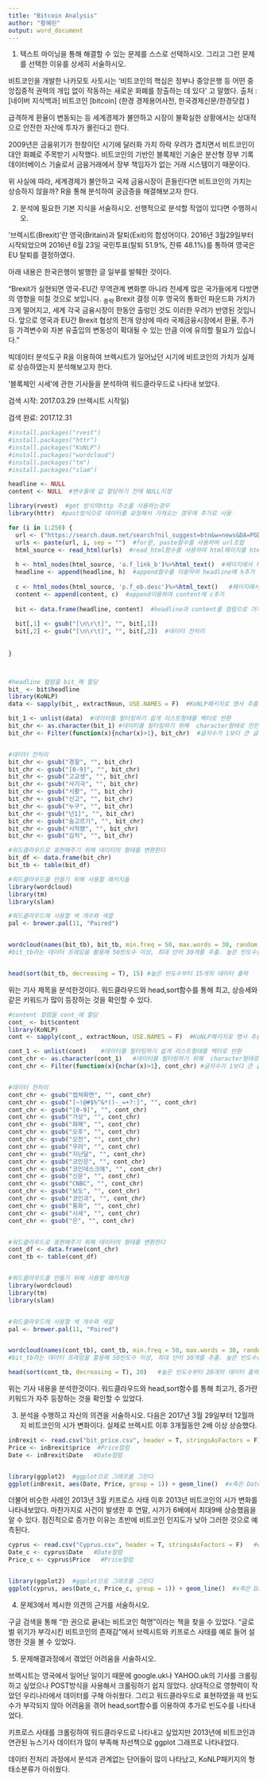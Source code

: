 ---
title: "Bitcoin Analysis"
author: "황혜린"
output: word_document
---


1) 텍스트 마이닝을 통해 해결할 수 있는 문제를 스스로 선택하시오. 그리고 그런 문제를 선택한 이유를 상세히 서술하시오.

비트코인을 개발한 나카모토 사토시는 
‘비트코인의 핵심은 정부나 중앙은행 등 어떤 중앙집중적 권력의 개입 없이 작동하는 새로운 화폐를 창출하는 데 있다’ 
고 말했다. 
출처 :[네이버 지식백과] 비트코인 [bitcoin] (한경 경제용어사전, 한국경제신문/한경닷컴 )

급격하게 환율이 변동되는 등 세계경제가 불안하고 시장이 불확실한 상황에서는 상대적으로 안전한 자산에 투자가 몰린다고 한다. 

2009년은 금융위기가 한창이던 시기에 달러화 가치 하락 우려가 겹치면서 비트코인이 대안 화폐로 주목받기 시작했다. 비트코인의 기반인 블록체인 기술은 분산형 장부 기록 데이터베이스 기술로서 금융거래에서 장부 책임자가 없는 거래 시스템이기 때문이다.

위 사실에 따라, 세계경제가 불안하고 국제 금융시장이 흔들린다면 비트코인의 가치는 상승하지 않을까? R을 통해 분석하여 궁금증을 해결해보고자 한다.




2) 분석에 필요한 기본 지식을 서술하시오. 선행적으로 분석할 작업이 있다면 수행하시오.

‘브렉시트(Brexit)’란 영국(Britain)과 탈퇴(Exit)의 합성어이다. 2016년 3월29일부터 시작되었으며 2016년 6월 23일 국민투표(탈퇴 51.9%, 잔류 48.1%)를 통하여 영국은 EU 탈퇴를 결정하였다.

아래 내용은 한국은행이 발행한 글 일부를 발췌한 것이다.

“Brexit가 실현되면 영국-EU간 무역관계 변화뿐 아니라 전세계 많은 국가들에게 다방면의 영향을 미칠 것으로 보입니다.   ~중략~   Brexit 결정 이후 영국의 통화인 파운드화 가치가 크게 떨어지고, 세계 각국 금융시장이 한동안 출렁인 것도 이러한 우려가 반영된 것입니다. 앞으로 영국과 EU간 Brexit 협상의 전개 양상에 따라 국제금융시장에서 환율, 주가 등 가격변수와 자본 유출입의 변동성이 확대될 수 있는 만큼 이에 유의할 필요가 있습니다.”

빅데이터 분석도구 R을 이용하여 브렉시트가 일어났던 시기에 비트코인의 가치가 실제로 상승하였는지 분석해보고자 한다. 

 ‘블록체인 시세’에 관한 기사들을 분석하여 워드클라우드로 나타내 보았다. 
 
검색 시작: 2017.03.29 (브렉시트 시작일)

검색 완료: 2017.12.31


```{r}
#install.packages("rvest")
#install.packages("httr")
#install.packages("KoNLP")
#install.packages("wordcloud")
#install.packages("tm")
#install.packages("slam")

headline <- NULL
content <- NULL  #변수들에 값 할당하기 전에 NULL지정 

library(rvest)  #get 방식의http 주소를 사용하는경우
library(httr)  #post방식으로 데이터를 요청해서 가져오는 경우에 추가로 사용

for (i in 1:250) {
  url <- ("https://search.daum.net/search?nil_suggest=btn&w=news&DA=PGD&cluster=y&q=%EB%B9%84%ED%8A%B8%EC%BD%94%EC%9D%B8+%EC%8B%9C%EC%84%B8&spacing=2&orgq=%EB%B9%84%ED%8A%B8%EC%BD%94%EC%9D%B8+tltp&sd=20170329000000&ed=20171231235959&period=u&p=")
  urls <- paste(url, i, sep = "")  #for문, paste함수를 사용하여 url조합
  html_source <- read_html(urls)  #read_html함수를 사용하여 html페이지를 html_sourse라는 변수에 저장
  
  h <- html_nodes(html_source, 'a.f_link_b')%>%html_text()  #페이지에서 헤드라인부분 셀렉터의 텍스트부분을 h에 저장 
  headline <- append(headline, h)  #append함수를 이용하여 headline에 h추가 
  
  c <- html_nodes(html_source, 'p.f_eb.desc')%>%html_text()   #페이지에서 기사부분 셀렉터의 텍스트부분을 c에 저장
  content <- append(content, c)  #append이용하여 content에 c추가 
  
  bit <- data.frame(headline, content)  #headline과 content를 컬럼으로 가지는 데이터프레임 bit 생성 
  
  bit[,1] <- gsub("[\n\r\t]", "", bit[,1])
  bit[,2] <- gsub("[\n\r\t]", "", bit[,2])  #데이터 전처리 
  
  
}



#headline 컬럼을 bit_에 할당  
bit_ <- bit$headline 
library(KoNLP)
data <- sapply(bit_, extractNoun, USE.NAMES = F)  #KoNLP패키지로 명사 추출 

bit_1 <- unlist(data)  #데이터를 필터링하기 쉽게 리스트형태를 벡터로 반환 
bit_chr <- as.character(bit_1) #데이터를 필터링하기 위해  character형태로 만든다 
bit_chr <- Filter(function(x){nchar(x)>1}, bit_chr)  #글자수가 1보다 큰 글자만 추출 


#데이터 전처리 
bit_chr <- gsub("경찰", "", bit_chr)
bit_chr <- gsub("[0-9]", "", bit_chr)
bit_chr <- gsub("고교생", "", bit_chr)
bit_chr <- gsub("사기극", "", bit_chr)
bit_chr <- gsub("시황", "", bit_chr)
bit_chr <- gsub("신고", "", bit_chr)
bit_chr <- gsub("누구", "", bit_chr)
bit_chr <- gsub("넌1]", "", bit_chr)
bit_chr <- gsub("숨고르기", "", bit_chr)
bit_chr <- gsub("시작됐", "", bit_chr)
bit_chr <- gsub("김치", "", bit_chr)

#워드클라우드로 표현해주기 위해 데이터의 형태를 변환한다 
bit_df <- data.frame(bit_chr)
bit_tb <- table(bit_df)

#워드클라우드를 만들기 위해 사용할 패키지들 
library(wordcloud)
library(tm)
library(slam)

#워드클라우드에 사용할 색 개수와 색깔 
pal <- brewer.pal(11, "Paired")


wordcloud(names(bit_tb), bit_tb, min.freq = 50, max.words = 30, random.order = F, scale = c(10, 0.8), colors = pal)
#bit_tb라는 데이터 프레임을 활용해 50빈도수 이상, 최대 단어 30개를 추출. 높은 빈도수를 가진 단어는 가운데에 두고 스케일을 크기에 맞게 조절한 후 위에서 고른 색을 대입.


head(sort(bit_tb, decreasing = T), 15) #높은 빈도수부터 15개의 데이터 출력 
```

위는 기사 제목을 분석한것이다. 
워드클라우드와 head,sort함수를 통해 최고, 상승세와 같은 키워드가 많이 등장하는 것을 확인할 수 있다.  

```{r}
#content 컬럼을 cont_에 할당  
cont_ <- bit$content
library(KoNLP)
cont <- sapply(cont_, extractNoun, USE.NAMES = F)  #KoNLP패키지로 명사 추출 

cont_1 <- unlist(cont)    #데이터를 필터링하기 쉽게 리스트형태를 벡터로 반환
cont_chr <- as.character(cont_1)   #데이터를 필터링하기 위해  character형태로 만든다
cont_chr <- Filter(function(x){nchar(x)>1}, cont_chr) #글자수가 1보다 큰 글자만 추출  


#데이터 전처리 
cont_chr <- gsub("캡쳐화면", "", cont_chr)
cont_chr <- gsub("[~!@#$%^&*()-_=+?:]", "", cont_chr)
cont_chr <- gsub("[0-9]", "", cont_chr)
cont_chr <- gsub("가상", "", cont_chr)
cont_chr <- gsub("화폐", "", cont_chr)
cont_chr <- gsub("오후", "", cont_chr)
cont_chr <- gsub("오전", "", cont_chr)
cont_chr <- gsub("우려", "", cont_chr)
cont_chr <- gsub("지난달", "", cont_chr)
cont_chr <- gsub("코인은", "", cont_chr)
cont_chr <- gsub("코인데스크에", "", cont_chr)
cont_chr <- gsub("신문", "", cont_chr)
cont_chr <- gsub("CNBC", "", cont_chr)
cont_chr <- gsub("보도", "", cont_chr)
cont_chr <- gsub("코인과", "", cont_chr)
cont_chr <- gsub("통화", "", cont_chr)
cont_chr <- gsub("시세", "", cont_chr)
cont_chr <- gsub("은", "", cont_chr)


#워드클라우드로 표현해주기 위해 데이터의 형태를 변환한다
cont_df <- data.frame(cont_chr)
cont_tb <- table(cont_df)


#워드클라우드를 만들기 위해 사용할 패키지들
library(wordcloud)
library(tm)
library(slam)


#워드클라우드에 사용할 색 개수와 색깔
pal <- brewer.pal(11, "Paired")


wordcloud(names(cont_tb), cont_tb, min.freq = 50, max.words = 30, random.order = F, scale = c(10, 1), colors = pal)
#bit_tb라는 데이터 프레임을 활용해 50빈도수 이상, 최대 단어 30개를 추출. 높은 빈도수를 가진 단어는 가운데에 두고 스케일을 크기에 맞게 조절한 후 위에서 고른 색을 대입.

head(sort(cont_tb, decreasing = T), 20)   #높은 빈도수부터 20개의 데이터 출력

```

위는 기사 내용을 분석한것이다. 워드클라우드와 head,sort함수를 통해
최고가, 증가란 키워드가 자주 등장하는 것을 확인할 수 있었다.



3) 분석을 수행하고 자신의 의견을 서술하시오.
다음은 2017년 3월 29일부터 12월까지 비트코인의 시가 변화이다. 실제로 브렉시트 이후 3개월동안 2배 이상 상승했다. 


```{r}
inBrexit <- read.csv("bit_price.csv", header = T, stringsAsFactors = F)  #csv파일을 읽어온다 
Price <- inBrexit$price  #Price컬럼 
Date <- inBrexit$Date   #Date컬럼 


library(ggplot2)  #ggplot으로 그래프를 그린다 
ggplot(inBrexit, aes(Date, Price, group = 1)) + geom_line()  #x축은 Date, y축은 Price, 이산으로 흩어진 숫자를 연속적으로 표현하기 위해 group=1을 사용한다. 선 그래프로 표현하였다.
```

더불어 비슷한 사례인 2013년 3월 키프로스 사태 이후 2013년 비트코인의 시가 변화를 나타내보았다. 마찬가지로 사건이 발생한 후 연말, 시가가 6배에서 최대9배 상승했음을 알 수 있다. 점진적으로 증가한 이유는 초반에 비트코인 인지도가 낮아 그러한 것으로 예측된다. 

```{r}
cyprus <- read.csv("Cyprus.csv", header = T, stringsAsFactors = F)   #csv파일을 읽어온다
Date_c <- cyprus$Date   #Date컬럼 
Price_c <- cyprus$Price   #Price컬럼


library(ggplot2)  #ggplot으로 그래프를 그린다 
ggplot(cyprus, aes(Date_c, Price_c, group = 1)) + geom_line()  #x축은 Date, y축은 Price, 이산으로 흩어진 숫자를 연속적으로 표현하기 위해 group=1을 사용한다. 선 그래프로 표현하였다.
```


4) 문제3에서 제시한 의견의 근거를 서술하시오.

구글 검색을 통해 “한 권으로 끝내는 비트코인 혁명”이라는 책을 찾을 수 있었다. “글로벌 위기가 부각시킨 비트코인의 존재감”에서 브렉시트와 키프로스 사태를 예로 들어 설명한 것을 볼 수 있었다. 




5) 문제해결과정에서 겪었던 어려움을 서술하시오.

브렉시트는 영국에서 일어난 일이기 때문에 google.uk나 YAHOO.uk의 기사를 크롤링하고 싶었으나 POST방식을 사용해서 크롤링하기 쉽지 않았다. 상대적으로 영향력이 작았던 우리나라에서 데이터를 구해 아쉬웠다. 그리고 워드클라우드로 표현하였을 때 빈도수가 부각되지 않아 어려움을 겪어 head,sort함수를 이용하여 추가로 빈도수를 나타내었다. 

키프로스 사태를 크롤링하여 워드클라우드로 나타내고 싶었지만 2013년에 비트코인과 연관된 뉴스기사 데이터가 많이 부족해 차선책으로 ggplot 그래프로 나타내었다.

데이터 전처리 과정에서 분석과 관계없는 단어들이 많이 나타났고, KoNLP패키지의 형태소분류가 아쉬웠다.
